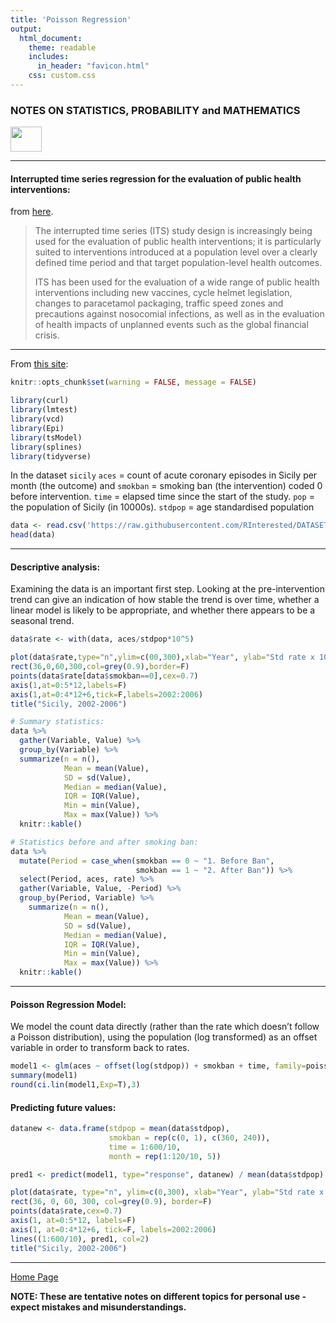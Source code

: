```yaml
---
title: 'Poisson Regression'
output: 
  html_document:
    theme: readable
    includes:
      in_header: "favicon.html" 
    css: custom.css
---
```


### **NOTES ON STATISTICS, PROBABILITY and MATHEMATICS**

<a href="http://rinterested.github.io/statistics/index.html">
<img HEIGHT="40" WIDTH="50" src="logo.PNG"></a>

---

#### Interrupted time series regression for the evaluation of public health interventions:

from [here](https://academic.oup.com/ije/article/46/1/348/2622842?login=false).

> The interrupted time series (ITS) study design is increasingly being used for the evaluation of public health interventions; it is particularly suited to interventions introduced at a population level over a clearly defined time period and that target population-level health outcomes. 
>
> ITS has been used for the evaluation of a wide range of public health interventions including new vaccines, cycle helmet legislation, changes to paracetamol packaging, traffic speed zones and precautions against nosocomial infections, as well as in the evaluation of health impacts of unplanned events such as the global financial crisis.

---

From [this site](https://clelandcm.github.io/ITS/):

```r
knitr::opts_chunk$set(warning = FALSE, message = FALSE) 
```

```R
library(curl)
library(lmtest)
library(vcd)
library(Epi)
library(tsModel)
library(splines)
library(tidyverse)
```

In the dataset `sicily` `aces` = count of acute coronary episodes in Sicily per month (the outcome) and `smokban` = smoking ban (the intervention) coded 0 before intervention. `time` = elapsed time since the start of the study. `pop` = the population of Sicily (in 10000s). `stdpop` = age standardised population

```R
data <- read.csv('https://raw.githubusercontent.com/RInterested/DATASETS/gh-pages/sicily.csv')
head(data)
```

---

#### Descriptive analysis:

Examining the data is an important first step. Looking at the pre-intervention trend can give an indication of how stable the trend is over time, whether a linear model is likely to be appropriate, and whether there appears to be a seasonal trend.

```R
data$rate <- with(data, aces/stdpop*10^5)

plot(data$rate,type="n",ylim=c(00,300),xlab="Year", ylab="Std rate x 10,000", bty="l",xaxt="n")
rect(36,0,60,300,col=grey(0.9),border=F)
points(data$rate[data$smokban==0],cex=0.7)
axis(1,at=0:5*12,labels=F)
axis(1,at=0:4*12+6,tick=F,labels=2002:2006)
title("Sicily, 2002-2006")

# Summary statistics:
data %>%
  gather(Variable, Value) %>%
  group_by(Variable) %>%
  summarize(n = n(),
            Mean = mean(Value),
            SD = sd(Value),
            Median = median(Value),
            IQR = IQR(Value),
            Min = min(Value),
            Max = max(Value)) %>%
  knitr::kable()

# Statistics before and after smoking ban:
data %>%
  mutate(Period = case_when(smokban == 0 ~ "1. Before Ban",
                            smokban == 1 ~ "2. After Ban")) %>%
  select(Period, aces, rate) %>%
  gather(Variable, Value, -Period) %>%
  group_by(Period, Variable) %>%
    summarize(n = n(),
            Mean = mean(Value),
            SD = sd(Value),
            Median = median(Value),
            IQR = IQR(Value),
            Min = min(Value),
            Max = max(Value)) %>%
  knitr::kable()
```

---

#### Poisson Regression Model:

We model the count data directly (rather than the rate which doesn’t follow a Poisson distribution), using the population (log transformed) as an offset variable in order to transform back to rates.

```R
model1 <- glm(aces ~ offset(log(stdpop)) + smokban + time, family=poisson, data)
summary(model1)
round(ci.lin(model1,Exp=T),3)
```

#### Predicting future values:

```R
datanew <- data.frame(stdpop = mean(data$stdpop),
                      smokban = rep(c(0, 1), c(360, 240)),
                      time = 1:600/10,
                      month = rep(1:120/10, 5))

pred1 <- predict(model1, type="response", datanew) / mean(data$stdpop) * 10^5

plot(data$rate, type="n", ylim=c(0,300), xlab="Year", ylab="Std rate x 10,000", bty="l", xaxt="n")
rect(36, 0, 60, 300, col=grey(0.9), border=F)
points(data$rate,cex=0.7)
axis(1, at=0:5*12, labels=F)
axis(1, at=0:4*12+6, tick=F, labels=2002:2006)
lines((1:600/10), pred1, col=2)
title("Sicily, 2002-2006")
```

---
<a href="http://rinterested.github.io/statistics/index.html">Home Page</a>

**NOTE: These are tentative notes on different topics for personal use - expect mistakes and misunderstandings.**

